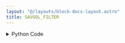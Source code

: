 ```yaml
---
layout: "@/layouts/block-docs-layout.astro"
title: SAVGOL_FILTER
---
```



<PythonDocsDisplay docstring={docstring} />
<AppDisplay app={app} />

<details>
<summary>Python Code</summary>
```python
from flojoy import OrderedPair, flojoy, Matrix, Scalar
import numpy as np
from collections import namedtuple
from typing import Literal

import scipy.signal


@flojoy
def SAVGOL_FILTER(
    default: OrderedPair | Matrix,
    window_length: int = 2,
    polyorder: int = 1,
    deriv: int = 0,
    delta: float = 1.0,
    axis: int = -1,
    mode: str = "interp",
    cval: float = 0.0,
) -> OrderedPair | Matrix | Scalar:
    """The SAVGOL_FILTER node is based on a numpy or scipy function.

    The description of that function is as follows:

        Apply a Savitzky-Golay filter to an array.

        This is a 1-D filter. If 'x'  has a dimension greater than 1, 'axis' determines the axis along which the filter is applied.

    Parameters
    ----------
    x : array_like
        The data to be filtered.
        If 'x' is not a single or double precision floating point array,
        it will be converted to type numpy.float64 before filtering.
    window_length : int
        The length of the filter window (i.e., the number of coefficients).
        If 'mode' is 'interp', 'window_length' must be less than or equal to the size of 'x'.
    polyorder : int
        The order of the polynomial used to fit the samples.
        'polyorder' must be less than 'window_length'.
    deriv : int, optional
        The order of the derivative to compute.
        This must be a nonnegative integer.
        The default is 0, which means to filter the data without differentiating.
    delta : float, optional
        The spacing of the samples to which the filter will be applied.
        This is only used if deriv > 0. Default is 1.0.
    axis : int, optional
        The axis of the array 'x' along which the filter is to be applied.
        Default is -1.
    mode : str, optional
        Must be 'mirror', 'constant', 'nearest', 'wrap' or 'interp'.
        This determines the type of extension to use for the padded signal to
        which the filter is applied.
        When 'mode' is 'constant', the padding value is given by 'cval'.
        See the Notes for more details on 'mirror', 'constant', 'wrap', and 'nearest'.
        When the 'interp' mode is selected (the default), no extension is used.
        Instead, a degree 'polyorder' polynomial is fit to the last
        'window_length' values of the edges, and this polynomial is
        used to evaluate the last 'window_length // 2' output values.
    cval : scalar, optional
        Value to fill past the edges of the input if 'mode' is 'constant'.
        Default is 0.0.

    Returns
    -------
    DataContainer
        type 'ordered pair', 'scalar', or 'matrix'
    """

    result = scipy.signal.savgol_filter(
        x=default.y,
        window_length=window_length,
        polyorder=polyorder,
        deriv=deriv,
        delta=delta,
        axis=axis,
        mode=mode,
        cval=cval,
    )

    if isinstance(result, np.ndarray):
        result = OrderedPair(x=default.x, y=result)
    else:
        assert isinstance(
            result, np.number | float | int
        ), f"Expected np.number, float or int for result, got {type(result)}"
        result = Scalar(c=float(result))

    return result

```
[Find this Flojoy Block on GitHub](https://github.com/flojoy-ai/blocks/blob/main/blocks/SCIPY/SIGNAL/SAVGOL_FILTER/SAVGOL_FILTER.py)
</details>


## Example
